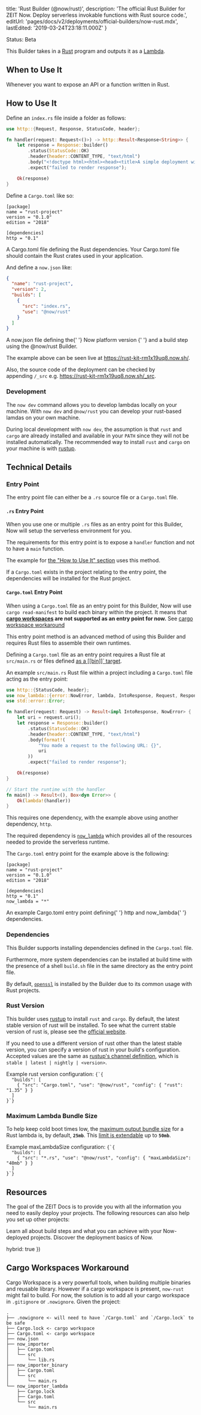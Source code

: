 
  title: 'Rust Builder (@now/rust)',
  description:
    'The official Rust Builder for ZEIT Now. Deploy serverless invokable functions with Rust source code.',
  editUrl: 'pages/docs/v2/deployments/official-builders/now-rust.mdx',
  lastEdited: '2019-03-24T23:18:11.000Z'
}

<Tag>Status: Beta</Tag>

This Builder takes in a [Rust](https://www.rust-lang.org) program and outputs it as a [Lambda](/docs/v2/deployments/concepts/lambdas).

## When to Use It

Whenever you want to expose an API or a function written in Rust.

## How to Use It

Define an `index.rs` file inside a folder as follows:

```rust
use http::{Request, Response, StatusCode, header};

fn handler(request: Request<()>) -> http::Result<Response<String>> {
    let response = Response::builder()
        .status(StatusCode::OK)
        .header(header::CONTENT_TYPE, "text/html")
        .body("<!doctype html><html><head><title>A simple deployment with Now!</title></head><body><h1>Welcome to Rust on Now</h1></body></html>".to_string())
        .expect("failed to render response");

    Ok(response)
}
```

Define a `Cargo.toml` like so:

```
[package]
name = "rust-project"
version = "0.1.0"
edition = "2018"

[dependencies]
http = "0.1"
```

<Caption>
  A <InlineCode>Cargo.toml</InlineCode> file defining the Rust dependencies.
</Caption>

<Note>
  Your <InlineCode>Cargo.toml</InlineCode> file should contain the Rust crates
  used in your application.
</Note>

And define a `now.json` like:

```json
{
  "name": "rust-project",
  "version": 2,
  "builds": [
    {
      "src": "index.rs",
      "use": "@now/rust"
    }
  ]
}
```

<Caption>
  A <InlineCode>now.json</InlineCode> file defining the{' '}
  <GenericLink href="/docs/v2/platform/overview#versioning">
    Now platform version
  </GenericLink>{' '}
  and a build step using the <InlineCode>@now/rust</InlineCode> Builder.
</Caption>

The example above can be seen live at <https://rust-kit-rm1x19uq8.now.sh/>.

Also, the source code of the deployment can be checked by appending `/_src` e.g. <https://rust-kit-rm1x19uq8.now.sh/_src>.

### Development

The `now dev` command allows you to develop lambdas locally on your machine. With `now dev` and `@now/rust` you can develop your rust-based lamdas on your own machine.

During local development with `now dev`, the assumption is that `rust` and `cargo` are already installed and available in your `PATH` since they will not be installed automatically. The recommended way to install `rust` and `cargo` on your machine is with [rustup](https://rustup.rs).

## Technical Details

### Entry Point

The entry point file can either be a `.rs` source file or a `Cargo.toml` file.

#### `.rs` Entry Point

When you use one or multiple `.rs` files as an entry point for this Builder, Now will setup the serverless environment for you.

The requirements for this entry point is to expose a `handler` function and not to have a `main` function.

The example for [the "How to Use It" section](#how-to-use-it) uses this method.

If a `Cargo.toml` exists in the project relating to the entry point, the dependencies will be installed for the Rust project.

#### `Cargo.toml` Entry Point

When using a `Cargo.toml` file as an entry point for this Builder, Now will use `cargo read-manifest` to build each binary within the project. It means that **[cargo workspaces](https://doc.rust-lang.org/book/ch14-03-cargo-workspaces.html) are not supported as an entry point for now.** See [cargo workspace workaround](#cargo-workspaces-workaround)

This entry point method is an advanced method of using this Builder and requires Rust files to assemble their own runtimes.

Defining a `Cargo.toml` file as an entry point requires a Rust file at `src/main.rs` or files defined [as a \[\[bin\]\]\` target](https://doc.rust-lang.org/cargo/reference/manifest.html#configuring-a-target).

An example `src/main.rs` Rust file within a project including a `Cargo.toml` file acting as the entry point:

```rust
use http::{StatusCode, header};
use now_lambda::{error::NowError, lambda, IntoResponse, Request, Response};
use std::error::Error;

fn handler(request: Request) -> Result<impl IntoResponse, NowError> {
    let uri = request.uri();
    let response = Response::builder()
        .status(StatusCode::OK)
        .header(header::CONTENT_TYPE, "text/html")
        .body(format!(
            "You made a request to the following URL: {}",
            uri
        ))
        .expect("failed to render response");

    Ok(response)
}

// Start the runtime with the handler
fn main() -> Result<(), Box<dyn Error>> {
    Ok(lambda!(handler))
}
```

This requires one dependency, with the example above using another dependency, `http`.

The required dependency is [`now_lambda`](https://docs.rs/now_lambda) which provides all of the resources needed to provide the serverless runtime.

The `Cargo.toml` entry point for the example above is the following:

```
[package]
name = "rust-project"
version = "0.1.0"
edition = "2018"

[dependencies]
http = "0.1"
now_lambda = "*"
```

<Caption>
  An example <InlineCode>Cargo.toml</InlineCode> entry point defining{' '}
  <InlineCode>http</InlineCode> and <InlineCode>now_lambda</InlineCode>{' '}
  dependencies.
</Caption>

### Dependencies

This Builder supports installing dependencies defined in the `Cargo.toml` file.

Furthermore, more system dependencies can be installed at build time with the presence of a shell `build.sh` file in the same directory as the entry point file.

By default, [`openssl`](https://centos.pkgs.org/7/centos-x86_64/openssl-devel-1.0.2k-16.el7.x86_64.rpm.html) is installed by the Builder due to its common usage with Rust projects.

### Rust Version

This builder uses [rustup](https://rustup.rs) to install `rust` and `cargo`. By default, the latest stable version of rust will be installed. To see what the current stable version of rust is, please see the [official website](https://www.rust-lang.org/).

If you need to use a different version of rust other than the latest stable version, you can specify a version of rust in your build's configuration. Accepted values are the same as [rustup's channel definition](https://github.com/rust-lang/rustup.rs/#toolchain-specification), which is `stable | latest | nightly | <version>`.

<Example>
  <span>
    Example <InlineCode>rust</InlineCode> version configuration:
  </span>
  <Code lang="json">{`{
  "builds": [
    { "src": "Cargo.toml", "use": "@now/rust", "config": { "rust": "1.35" } }
  ]
}`}</Code>
</Example>

### Maximum Lambda Bundle Size

To help keep cold boot times low, the [maximum output bundle size](/docs/v2/deployments/concepts/lambdas#maximum-bundle-size) for a Rust lambda is, by default, **`25mb`**.
This [limit is extendable](/docs/v2/deployments/builders/overview#configuring-output-lambda-size) up to **`50mb`**.

<Example>
  <span>
    Example <InlineCode>maxLambdaSize</InlineCode> configuration:
  </span>
  <Code lang="json">{`{
  "builds": [
    { "src": "*.rs", "use": "@now/rust", "config": { "maxLambdaSize": "40mb" } }
  ]
}`}</Code>
</Example>

## Resources

The goal of the ZEIT Docs is to provide you with all the information you need to easily deploy your projects. The following resources can also help you set up other projects:

<Card title="Document: Builds Overview" href="/docs/v2/deployments/builds/">
  Learn all about build steps and what you can achieve with your Now-deployed
  projects.
</Card>

<Card title="Document: Deployment Overview" href="/docs/v2/deployments/basics/">
  Discover the deployment basics of Now.
</Card>

  hybrid: true
})

## Cargo Workspaces Workaround

Cargo Workspace is a very powerfull tools, when building multiple binaries and reusable library. However if a cargo workspace is present, `now-rust` might fail to build.
For now, the solution is to add all your cargo workspace in `.gitignore` or `.nowignore`.
Given the project:

```
.
├── .nowignore <- will need to have `/Cargo.toml` and `/Cargo.lock` to be safe
├── Cargo.lock <- cargo workspace
├── Cargo.toml <- cargo workspace
├── now.json
├── now_importer
│   ├── Cargo.toml
│   └── src
│       └── lib.rs
├── now_importer_binary
│   ├── Cargo.toml
│   └── src
│       └── main.rs
└── now_importer_lambda
    ├── Cargo.lock
    ├── Cargo.toml
    └── src
        └── main.rs
```
